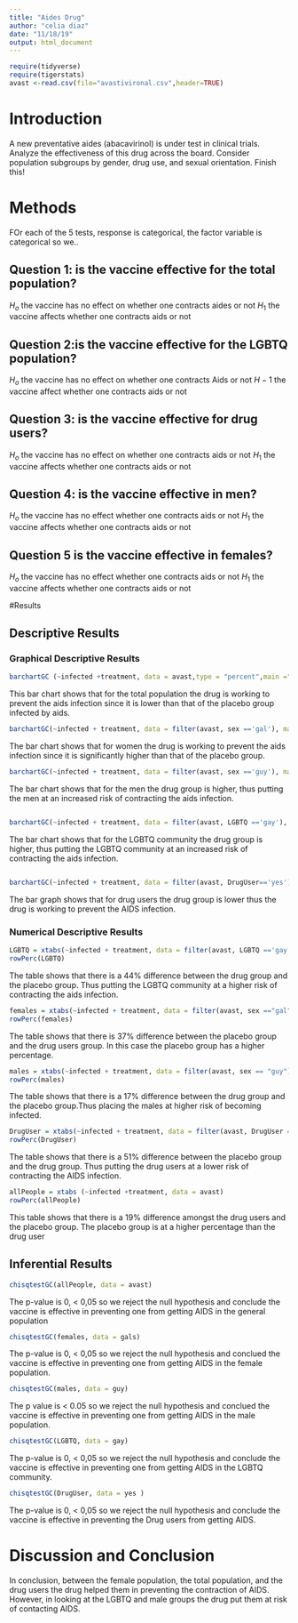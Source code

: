 ---
title: "Aides Drug"
author: "celia diaz"
date: "11/18/19"
output: html_document
---

```{r include=FALSE,echo=FALSE}
require(tidyverse)
require(tigerstats)
avast <-read.csv(file="avastivironal.csv",header=TRUE)
```

# Introduction

<!--In this section you explain what you are trying to show.  Where did the data come from?  What is the research or other question you are trying to answer?.  If you skimp in this section expect to be marked down in your grade. Paint a picture of the project a couple of paragraphs is expected!-->

A new  preventative aides (abacavirinol) is under test in clinical trials. Analyze the effectiveness of this drug across the board. Consider population subgroups by gender, drug use, and sexual orientation. Finish this!




# Methods

<!--Decide on your methods:  use "variable analysis" or other appropriate descriptors.  Make sure to choose at least one graphical method and at least one numerical method. Discuss what data manipulations may be needed for example subsetting or other binning procedures and what sort of graphical displays and inferential tools will be used!-->

FOr each of the 5 tests, response is categorical, the factor variable is categorical so we..

## Question 1: is the vaccine effective for the total population?
$H_o$ the vaccine has no effect on whether one contracts aides or not
$H_1$ the vaccine affects whether one contracts aids or not

## Question 2:is the vaccine effective for the LGBTQ population?
$H_o$ the vaccine has no effect on whether one contracts Aids or not
$H-1$ the vaccine affect whether one contracts aids or not

## Question 3: is the vaccine effective for drug users?
$H_o$ the vaccine has no effect on whether one contracts aids or not
$H_1$ the vaccine affects whether one contracts aids or not

## Question 4: is the vaccine effective in men?
$H_o$ the vaccine has no effect whether one contracts aids or not
$H_1$ the vaccine affects whether one contracts aids or not

## Question 5 is  the vaccine effective in females?
$H_o$ the vaccine has no effect whether one contracts aids or not
$H_1$ the vaccine affects whether one contracts aids or not





#Results

<!--Divide this section into two sub-sections:  One for your descriptive  results and one for your inferential results.!-->

## Descriptive Results












### Graphical Descriptive Results

<!--Graphical results here.  Make sure to show your code.  Provide appropriate labels for axes, giving units if possible, and provide a good title for the graph, too.  Use the graphical results to describe the patterns if any that exist in the data as focused toward the research question. Bottom line is to explain the features of the graph that are relevant to conforming or departing to what is expected by your null hypothesis !-->

```{r}
barchartGC (~infected +treatment, data = avast,type = "percent",main ="total population")
```

This bar chart shows that for the total population the drug is working to prevent the aids infection since it is lower than that of the placebo group infected by aids.

```{r}
barchartGC(~infected + treatment, data = filter(avast, sex =='gal'), main = 'Women only', type = 'percent')

```

The bar chart shows that for women the drug is working to prevent the aids infection since 
it is significantly higher than that of the placebo group.

```{r}
barchartGC(~infected + treatment, data = filter(avast, sex =='guy'), main = 'men only', type = 'percent')
```

The bar chart shows that for the men the drug group is higher, thus putting the men at an increased risk of contracting the aids infection.
```

```
```{r}
barchartGC(~infected + treatment, data = filter(avast, LGBTQ =='gay'), main = 'LGBTQ', type = 'percent')
```
The bar chart shows that for the LGBTQ community the drug group is higher, thus putting the LGBTQ community at an increased risk of contracting the aids infection.   



```

```

```{r}
barchartGC(~infected + treatment, data = filter(avast, DrugUser=='yes'), main = 'DrugUser', type = 'percent')
```

The bar graph shows that for drug users the drug group is lower thus the drug is working to prevent the AIDS infection.








### Numerical Descriptive Results

<!--Numerical results go here. Use the numerical results to describe the patterns if any that exist in the data as focused toward the research question!-->


```{r}
LGBTQ = xtabs(~infected + treatment, data = filter(avast, LGBTQ =='gay'))
rowPerc(LGBTQ)
```
The table shows that there is a 44% difference between the drug group and the placebo group. Thus putting the LGBTQ community at a higher risk of contracting the aids infection.

```{r}
females = xtabs(~infected + treatment, data = filter(avast, sex =="gal"))
rowPerc(females)
```
The table shows that there is 37% difference between the placebo group and the drug users group. In this case the placebo group has a higher percentage.

```{r}
males = xtabs(~infected + treatment, data = filter(avast, sex == "guy"))
rowPerc(males)          
```
The table shows that there is a 17% difference between the drug group and the placebo group.Thus placing the males at higher risk of becoming infected.

```{r}
DrugUser = xtabs(~infected + treatment, data = filter(avast, DrugUser == "yes"))
rowPerc(DrugUser)        
```
The table shows that there is a 51% difference between the placebo group and the drug group. Thus putting the drug users at a lower risk of contracting the AIDS infection. 

```{r}
allPeople = xtabs (~infected +treatment, data = avast)
rowPerc(allPeople)                   
```
This table shows that there is a 19% difference amongst the drug users and the placebo group. The placebo group is at a higher percentage than the drug user 







## Inferential Results

<!--State hypothesis clearly.  Make sure your discussion of the inferential test covers all the aspects that the test output produces, such as test statistic, p-value etc.  Make a decision about the null hypothesis, explain the assumptions on which the selected test/procedure was based, and why the chosen procedure satisfys the assumptions and is appropriate to answer the research question!-->
```{r}
chisqtestGC(allPeople, data = avast)
```
The p-value is 0, < 0,05 so we reject the null hypothesis and conclude the vaccine is effective in preventing one from getting AIDS in the general population

```{r}
chisqtestGC(females, data = gals)

```
The p-value is 0, < 0,05 so we reject the null hypothesis and conclued the vaccine is effective in preventing one from getting AIDS in the female population.

```{r}
chisqtestGC(males, data = guy)
```
The p value is < 0.05 so we reject the null hypothesis and conclued the vaccine is effective in preventing one from getting AIDS in the male population.

```{r}
chisqtestGC(LGBTQ, data = gay)
```
The p-value is 0, < 0,05 so we reject the null hypothesis and conclude the vaccine is effective in preventing one from getting AIDS in the LGBTQ community.


```{r}
chisqtestGC(DrugUser, data = yes )
```
The p-value is 0, < 0,05 so we reject the null hypothesis and conclude the vaccine is effective in preventing the Drug users from getting AIDS.

# Discussion and Conclusion

<!--Discussion and conclusion here.  If you found a relationship be sure to consider whether the relationship occurs because one of the variavbles causes the other, or whether they perhasps are related for some other reason.  Watch the chapter 6 videos from the GeorgeTown videos collection.!-->

In conclusion, between the female population, the total population, and the drug users the drug helped them in preventing the contraction of AIDS. However, in looking at the LGBTQ and male groups the drug put them at risk of contacting AIDS.  
